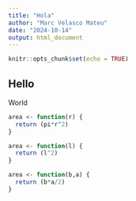 ```yaml
---
title: "Hola"
author: "Marc Velasco Mateu"
date: "2024-10-14"
output: html_document
---
```


```r
knitr::opts_chunk$set(echo = TRUE)
```

## Hello

World

```r
area <- function(r) {
  return (pi*r^2)
}
```

```r
area <- function(l) {
  return (l^2)
}
```

```r
area <- function(b,a) {
  return (b*a/2)
}
```


